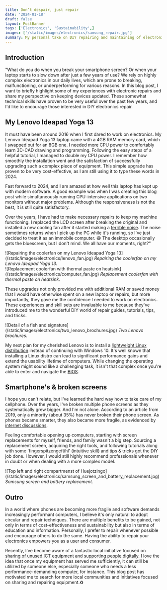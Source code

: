 ```yaml
---
title: Don’t despair, just repair
date: '2024-01-18'
draft: false
layout: PostBanner
tags: ['Electronics', 'Sustainability',]
images: ['/static/images/electronics/samsung_repair.jpg']
summary: My personal take on DIY repairing and maintaining of electronics. Why wouldnt't you give it a try? Cherishing quality manufacturing is sustainable!
--- 
```


## Introduction 
 
"What do you do when you break your smartphone screen? Or when your laptop starts to slow down after just a few years of use? We rely on highly complex electronics in our daily lives, which are prone to breaking, malfunctioning, or underperforming for various reasons. In this blog post, I want to briefly highlight some of my experiences with electronic repairs and share my perspective on keeping devices updated. These somewhat technical skills have proven to be very useful over the past few years, and I'd like to encourage those interested in DIY electronics repair.

## My Lenovo Ideapad Yoga 13

It must have been around 2016 when I first dared to work on electronics. My Lenovo Ideapad Yoga 13 laptop came with a 4GB RAM memory card, which I swapped out for an 8GB one. I needed more CPU power to comfortably learn 3D-CAD drawing and programming. Following the easy steps of a helpful tutorial, I managed to double my CPU power. I remember how smoothly the installation went and the satisfaction of successfully upgrading such a complex piece of equipment. This simple upgrade has proven to be very cost-effective, as I am still using it to type these words in 2024.

Fast forward to 2024, and I am amazed at how well this laptop has kept up with modern software. A good example was when I was creating this blog post while simultaneously running CPU-intensive applications on two monitors without major problems. Although the responsiveness is not the best, it is still quite satisfactory.

Over the years, I have had to make necessary repairs to keep my machine functioning. I replaced the LCD screen after breaking the original and installed a new cooling fan after it started making a [terrible noise](https://www.youtube.com/watch?v=GQcS9Z4EBKU). The noise sometimes returns when I pick up the PC while it's running, so I've just decided to treat it as an immobile computer. 😅 The desktop occasionally gets the bluescreen, but I don't mind. We all have our moments, right?"

<div className="-mx-2 flex flex-wrap overflow-hidden xl:-mx-2">
  <div className="my-1 w-full overflow-hidden px-2 xl:my-1 xl:w-1/2 xl:px-2">
    ![Repairing the coolerfan on my Lenovo Ideapad Yoga 13](/static/images/electronics/lenovo_fan.jpg)
    <i>Repairing the coolerfan on my Lenovo Ideapad Yoga 13.</i>
  </div>
  <div className="my-1 w-full overflow-hidden px-2 xl:my-1 xl:w-1/2 xl:px-2">
    ![Replacement coolerfan with thermal paste on heatsink](/static/images/electronics/computer_fan.jpg)
    <i>Replacement coolerfan with thermal paste on heatsink.</i>
  </div>
</div>

These upgrades not only provided me with additional RAM or saved money that I would have otherwise spent on a new laptop or repairs, but more importantly, they gave me the confidence I needed to work on electronics. These experiences and skill sets are invaluable to me because they've introduced me to the wonderful DIY world of repair guides, tutorials, tips, and tricks.

<div className="-mx-2 flex flex-wrap overflow-hidden xl:-mx-2">
 <div className="my-1 w-full overflow-hidden px-2 xl:my-1 xl:w-1/2 xl:px-2">
    ![Detail of a fish and signature](/static/images/electronics/two_lenovo_brochures.jpg)
    <i>Two Lenovo brochures.</i>
  </div>
</div>
 
My next plan for my cherished Lenovo is to install a [lightweight Linux distribution](https://www.freecodecamp.org/news/lightweight-linux-distributions-for-your-pc/#:~:text=Lightweight%20Linux%20distros%20are%20perfect,from%20a%20minimalist%20Linux%20distro) instead of continuing with Windows 10. It's well known that installing a Linux distro can lead to significant performance gains and extend the usability lifetime of computers. While changing the operating system might sound like a challenging task, it isn't that complex once you're able to enter and navigate the [BIOS](https://www.techtarget.com/whatis/definition/BIOS-basic-input-output-system).

## Smartphone's & broken screens

I hope you can't relate, but I've learned the hard way how to take care of my cellphone. Over the years, I've broken multiple phone screens as they systematically grew bigger. And I'm not alone. According to an article from 2019, only a minority (about 35%) has never broken their phone screen. As phones became smarter, they also became more fragile, as evidenced by [internet discussions](https://knowyourmeme.com/memes/subcultures/indestructible-nokia-3310).

Feeling comfortable opening up computers, starting with screen replacements for myself, friends, and family wasn't a big step. Sourcing a replacement screen, acquiring the right tools, and following tutorials along with some 'fingerspitzengefühl' (intuitive skill) and tips & tricks got the DIY job done. However, I would still highly recommend professionals whenever in doubt or when dealing with a more complex model.   

<div className="-mx-2 flex flex-wrap overflow-hidden xl:-mx-2">
  <div className="my-1 w-full overflow-hidden px-2 xl:my-1 xl:w-1/2 xl:px-2">
    ![Top left and right compartmenst of Huejotzingo](/static/images/electronics/samsung_screen_and_battery_replacement.jpg)
    <i>Samsung screen and battery replacement.</i>
  </div>
</div>

## Outro

In a world where phones are becoming more fragile and software demands increasingly performant computers, I believe it's only natural to adopt circular and repair techniques. There are multiple benefits to be gained, not only in terms of cost-effectiveness and sustainability but also in terms of education and information. Personally, I prefer to repair whenever possible and encourage others to do the same. Having the ability to repair your electronics empowers you as a user and consumer.

Recently, I've become aware of a fantastic local initiative focused on [sharing of unused ICT equipment](https://repairshare.be/deel-it-boost-digi-gevers/) and [supporting people digitally](https://repairshare.be/deel-it-boost-digi-helpers/). I love the idea that once my equipment has served me sufficiently, it can still be utilized by someone else, especially someone who needs a less performance-demanding computer, for instance. This blog post has motivated me to search for more local communities and initiatives focused on sharing and repairing equipment.♻️ 


